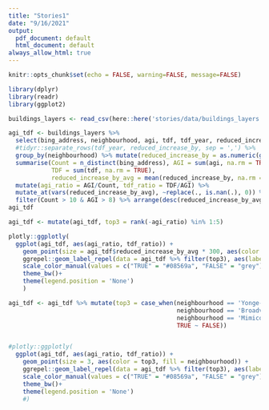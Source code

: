```yaml
---
title: "Stories1"
date: "9/16/2021"
output:
  pdf_document: default
  html_document: default
always_allow_html: true
---
```


```r
knitr::opts_chunk$set(echo = FALSE, warning=FALSE, message=FALSE)
```

```r
library(dplyr)
library(readr)
library(ggplot2)
```

```r
buildings_layers <- read_csv(here::here('stories/data/buildings_layers.csv'))
```


```r
agi_tdf <- buildings_layers %>% 
  select(bing_address, neighbourhood, agi, tdf, tdf_year, reduced_increase_by) %>% 
  #tidyr::separate_rows(tdf_year, reduced_increase_by, sep = ',') %>% 
  group_by(neighbourhood) %>% mutate(reduced_increase_by = as.numeric(gsub("%", "", reduced_increase_by, fixed = TRUE))/100) %>%  
  summarise(Count = n_distinct(bing_address), AGI = sum(agi, na.rm = TRUE), 
            TDF = sum(tdf, na.rm = TRUE), 
            reduced_increase_by_avg = mean(reduced_increase_by, na.rm = TRUE)) %>%  
  mutate(agi_ratio = AGI/Count, tdf_ratio = TDF/AGI) %>% 
  mutate_at(vars(reduced_increase_by_avg), ~replace(., is.nan(.), 0)) %>% 
  filter(Count > 10 & AGI > 8) %>% arrange(desc(reduced_increase_by_avg)) 
agi_tdf
```

```r
agi_tdf <- mutate(agi_tdf, top3 = rank(-agi_ratio) %in% 1:5)

plotly::ggplotly(
  ggplot(agi_tdf, aes(agi_ratio, tdf_ratio)) +
    geom_point(size = agi_tdf$reduced_increase_by_avg * 300, aes(color = top3, fill = neighbourhood)) +
    ggrepel::geom_label_repel(data = agi_tdf %>% filter(top3), aes(label=neighbourhood), size= 2.5) +
    scale_color_manual(values = c("TRUE" = "#08569a", "FALSE" = "grey")) +
    theme_bw()+
    theme(legend.position = 'None')
    )
```


```r

agi_tdf <- agi_tdf %>% mutate(top3 = case_when(neighbourhood == 'Yonge-St.Clair' ~ TRUE,
                                               neighbourhood == 'Broadview North' ~ TRUE,
                                               neighbourhood == 'Mimico (includes Humber Bay Shores)' ~ TRUE,
                                               TRUE ~ FALSE))


#plotly::ggplotly(
  ggplot(agi_tdf, aes(agi_ratio, tdf_ratio)) +
    geom_point(size = 3, aes(color = top3, fill = neighbourhood)) +
    ggrepel::geom_label_repel(data = agi_tdf %>% filter(top3), aes(label=neighbourhood), size= 2.5) +
    scale_color_manual(values = c("TRUE" = "#08569a", "FALSE" = "grey")) +
    theme_bw()+
    theme(legend.position = 'None')
    #)

```


```r
```


```r
```


```r
```


```r
```


```r
```


```r
```


```r
```


```r
```

